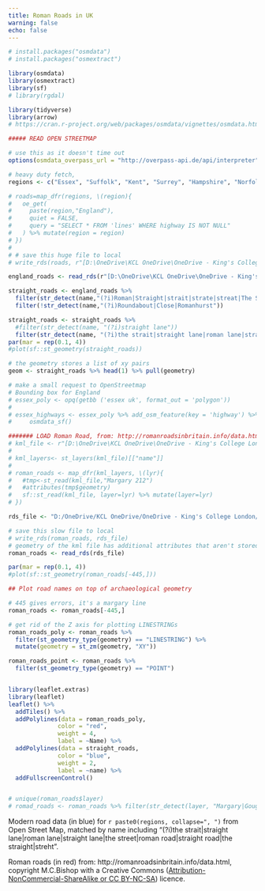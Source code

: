 ```yaml
---
title: Roman Roads in UK
warning: false
echo: false
---
```


```r
# install.packages("osmdata")
# install.packages("osmextract")

library(osmdata)
library(osmextract)
library(sf)
# library(rgdal)

library(tidyverse)
library(arrow)
# https://cran.r-project.org/web/packages/osmdata/vignettes/osmdata.html#1_Introduction

##### READ OPEN STREETMAP

# use this as it doesn't time out
options(osmdata_overpass_url = "http://overpass-api.de/api/interpreter")

# heavy duty fetch, 
regions <- c("Essex", "Suffolk", "Kent", "Surrey", "Hampshire", "Norfolk", "Cambridgeshire", "Hertfordshire", "East Sussex", "West Sussex")

# roads=map_dfr(regions, \(region){
#   oe_get(
#     paste(region,"England"),
#     quiet = FALSE,
#     query = "SELECT * FROM 'lines' WHERE highway IS NOT NULL"
#   ) %>% mutate(region = region)
# })
# 
# # save this huge file to local
# write_rds(roads, r"[D:\OneDrive\KCL OneDrive\OneDrive - King's College London\Code\QERKCL_PISA\data\OSM\highways_england.rds]")

england_roads <- read_rds(r"[D:\OneDrive\KCL OneDrive\OneDrive - King's College London\Code\QERKCL_PISA\data\OSM\highways_england.rds]")

straight_roads <- england_roads %>% 
  filter(str_detect(name,"(?i)Roman|Straight|strait|strate|streat|The Street|streht")) %>%
  filter(!str_detect(name,"(?i)Roundabout|Close|Romanhurst"))

straight_roads <- straight_roads %>% 
  #filter(str_detect(name, "(?i)straight lane"))
  filter(str_detect(name, "(?i)the strait|straight lane|roman lane|straight lane|the street|roman road|straight road|the straight|streht"))
par(mar = rep(0.1, 4))
#plot(sf::st_geometry(straight_roads))

# the geometry stores a list of xy pairs
geom <- straight_roads %>% head(1) %>% pull(geometry)

# make a small request to OpenStreetmap
# Bounding box for England
# essex_poly <- opq(getbb ('essex uk', format_out = 'polygon'))
# 
# essex_highways <- essex_poly %>% add_osm_feature(key = 'highway') %>%
#     osmdata_sf()

####### LOAD Roman Road, from: http://romanroadsinbritain.info/data.html
# kml_file <- r"[D:\OneDrive\KCL OneDrive\OneDrive - King's College London\Code\QERKCL_PISA\data\OSM\roman.kml]"
# 
# kml_layers<- st_layers(kml_file)[["name"]]
# 
# roman_roads <- map_dfr(kml_layers, \(lyr){
#   #tmp<-st_read(kml_file,"Margary 212")
#   #attributes(tmp$geometry)
#   sf::st_read(kml_file, layer=lyr) %>% mutate(layer=lyr)
# })

rds_file <- "D:/OneDrive/KCL OneDrive/OneDrive - King's College London/Code/QERKCL_PISA/data/OSM/roman_roads.rds"

# save this slow file to local
# write_rds(roman_roads, rds_file)
# geometry of the kml file has additional attributes that aren't stored in a parquet file, so using an rds
roman_roads <- read_rds(rds_file)

par(mar = rep(0.1, 4))
#plot(sf::st_geometry(roman_roads[-445,]))

## Plot road names on top of archaeological geometry

# 445 gives errors, it's a margary line
roman_roads <- roman_roads[-445,]

# get rid of the Z axis for plotting LINESTRINGs
roman_roads_poly <- roman_roads %>% 
  filter(st_geometry_type(geometry) == "LINESTRING") %>%
  mutate(geometry = st_zm(geometry, "XY"))

roman_roads_point <- roman_roads %>% 
  filter(st_geometry_type(geometry) == "POINT")


library(leaflet.extras)
library(leaflet)
leaflet() %>%
  addTiles() %>%
  addPolylines(data = roman_roads_poly, 
              color = "red", 
              weight = 4,
              label = ~Name) %>%
  addPolylines(data = straight_roads, 
              color = "blue", 
              weight = 2,
              label = ~name) %>%
  addFullscreenControl()


# unique(roman_roads$layer)
# romad_roads <- roman_roads %>% filter(str_detect(layer, "Margary|Gough|Street|Early Medieval|roads"))

```

Modern road data (in blue) for `r paste0(regions, collapse=", ")` from Open Street Map, matched by name including "(?i)the strait|straight lane|roman lane|straight lane|the street|roman road|straight road|the straight|streht".

Roman roads (in red) from: http://romanroadsinbritain.info/data.html, copyright M.C.Bishop with a Creative Commons ([Attribution-NonCommercial-ShareAlike or CC BY-NC-SA](https://creativecommons.org/licenses/by-nc-sa/4.0/)) licence.


